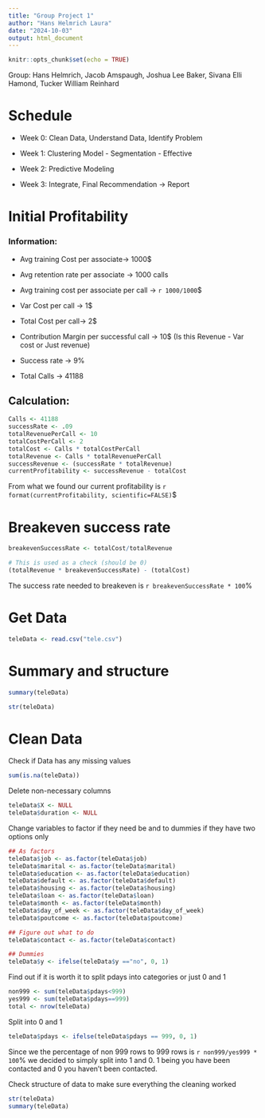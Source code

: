 ```yaml
---
title: "Group Project 1"
author: "Hans Helmrich Laura"
date: "2024-10-03"
output: html_document
---
```


```r
knitr::opts_chunk$set(echo = TRUE)
```

Group: Hans Helmrich, Jacob Amspaugh, Joshua Lee Baker, Sivana Elli Hamond, Tucker William Reinhard

# Schedule
- Week 0: Clean Data, Understand Data, Identify Problem
  
- Week 1: Clustering Model - Segmentation - Effective
  
- Week 2: Predictive Modeling
  
- Week 3: Integrate, Final Recommendation -> Report

# Initial Profitability

### Information:

- Avg training Cost per associate-> 1000$ 
- Avg retention rate per associate -> 1000 calls 

- Avg training cost per associate per call -> `r 1000/1000`$ 
- Var Cost per call -> 1$ 
- Total Cost per call-> 2$ 
- Contribution Margin per successful call -> 10$  (Is this Revenue - Var cost or Just revenue) 

- Success rate -> 9% \n
- Total Calls -> 41188 \n

## Calculation:
```r
Calls <- 41188
successRate <- .09
totalRevenuePerCall <- 10
totalCostPerCall <- 2
totalCost <- Calls * totalCostPerCall
totalRevenue <- Calls * totalRevenuePerCall
successRevenue <- (successRate * totalRevenue)
currentProfitability <- successRevenue - totalCost
```
From what we found our current profitability is `r format(currentProfitability, scientific=FALSE)`$


# Breakeven success rate
```r
breakevenSuccessRate <- totalCost/totalRevenue

# This is used as a check (should be 0)
(totalRevenue * breakevenSuccessRate) - (totalCost)
```
The success rate needed to breakeven is `r breakevenSuccessRate * 100`%

# Get Data
```r
teleData <- read.csv("tele.csv")
```

# Summary and structure
```r
summary(teleData)
```

```r
str(teleData)
```

# Clean Data
Check if Data has any missing values
```r
sum(is.na(teleData))
```

Delete non-necessary columns
```r
teleData$X <- NULL
teleData$duration <- NULL
```

Change variables to factor if they need be and to dummies if they have two options only
```r
## As factors
teleData$job <- as.factor(teleData$job)
teleData$marital <- as.factor(teleData$marital)
teleData$education <- as.factor(teleData$education)
teleData$default <- as.factor(teleData$default)
teleData$housing <- as.factor(teleData$housing)
teleData$loan <- as.factor(teleData$loan)
teleData$month <- as.factor(teleData$month)
teleData$day_of_week <- as.factor(teleData$day_of_week)
teleData$poutcome <- as.factor(teleData$poutcome)

## Figure out what to do
teleData$contact <- as.factor(teleData$contact)

## Dummies
teleData$y <- ifelse(teleData$y =="no", 0, 1)
```


Find out if it is worth it to split pdays into categories or just 0 and 1
```r
non999 <- sum(teleData$pdays<999)
yes999 <- sum(teleData$pdays==999)
total <- nrow(teleData)
```

Split into 0 and 1
```r
teleData$pdays <- ifelse(teleData$pdays == 999, 0, 1)
```

Since we the percentage of non 999 rows to 999 rows is `r non999/yes999 * 100`% we decided to simply split into 1 and 0. 1 being you have been contacted and 0 you haven't been contacted.


Check structure of data to make sure everything the cleaning worked
```r
str(teleData)
summary(teleData)
```

